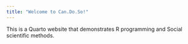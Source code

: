 ```yaml
---
title: "Welcome to Can.Do.So!"
---
```


This is a Quarto website that demonstrates R programming and Social scientific methods.

